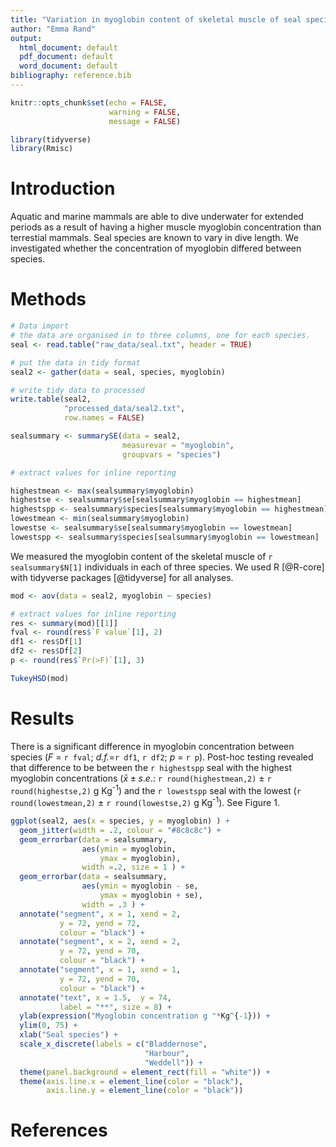 ```yaml
---
title: "Variation in myoglobin content of skeletal muscle of seal species."
author: "Emma Rand"
output:
  html_document: default
  pdf_document: default
  word_document: default
bibliography: reference.bib
---
```


```r
knitr::opts_chunk$set(echo = FALSE, 
                      warning = FALSE,
                      message = FALSE)
```

```r
library(tidyverse)
library(Rmisc)
```

# Introduction
Aquatic and marine mammals are able to dive underwater for extended periods as a result of having a higher muscle  myoglobin concentration than terrestial mammals.
Seal species are known to vary in dive length. We investigated whether the concentration of myoglobin differed between  species.

# Methods
```r
# Data import
# the data are organised in to three columns, one for each species. 
seal <- read.table("raw_data/seal.txt", header = TRUE)
```

```r
# put the data in tidy format
seal2 <- gather(data = seal, species, myoglobin)

# write tidy data to processed
write.table(seal2, 
            "processed_data/seal2.txt",
            row.names = FALSE)
```


```r
sealsummary <- summarySE(data = seal2,
                         measurevar = "myoglobin",
                         groupvars = "species")
```

```r
# extract values for inline reporting

highestmean <- max(sealsummary$myoglobin)
highestse <- sealsummary$se[sealsummary$myoglobin == highestmean]
highestspp <- sealsummary$species[sealsummary$myoglobin == highestmean]
lowestmean <- min(sealsummary$myoglobin)
lowestse <- sealsummary$se[sealsummary$myoglobin == lowestmean]
lowestspp <- sealsummary$species[sealsummary$myoglobin == lowestmean]

```

We measured the myoglobin content of the skeletal muscle of `r sealsummary$N[1]` individuals in each of three species.
We used R [@R-core] with tidyverse packages [@tidyverse] for all analyses.



```r
mod <- aov(data = seal2, myoglobin ~ species)

# extract values for inline reporting
res <- summary(mod)[[1]]
fval <- round(res$`F value`[1], 2)
df1 <- res$Df[1]
df2 <- res$Df[2]
p <- round(res$`Pr(>F)`[1], 3)
```

```r
TukeyHSD(mod)
```

# Results
There is a significant difference in myoglobin concentration between species (_F_ = `r fval`; _d.f._=`r df1`, `r df2`; _p_ = `r p`). Post-hoc testing revealed that difference to be between the `r highestspp` seal with the highest myoglobin concentrations ($\bar{x} \pm s.e.$: `r round(highestmean,2)` $\pm$ `r round(highestse,2)` g Kg^-1^) and the `r lowestspp` seal with the lowest (`r round(lowestmean,2)` $\pm$ `r round(lowestse,2)` g Kg^-1^). See Figure 1.


```r

ggplot(seal2, aes(x = species, y = myoglobin) ) +
  geom_jitter(width = .2, colour = "#8c8c8c") +
  geom_errorbar(data = sealsummary, 
                aes(ymin = myoglobin, 
                    ymax = myoglobin), 
                width =.2, size = 1 ) + 
  geom_errorbar(data = sealsummary, 
                aes(ymin = myoglobin - se, 
                    ymax = myoglobin + se), 
                width = .3 ) +
  annotate("segment", x = 1, xend = 2, 
           y = 72, yend = 72,
           colour = "black") +
  annotate("segment", x = 2, xend = 2, 
           y = 72, yend = 70,
           colour = "black") +
  annotate("segment", x = 1, xend = 1, 
           y = 72, yend = 70,
           colour = "black") +
  annotate("text", x = 1.5,  y = 74, 
           label = "**", size = 8) +
  ylab(expression("Myoglobin concentration g "*Kg^{-1})) +
  ylim(0, 75) +
  xlab("Seal species") +
  scale_x_discrete(labels = c("Bladdernose", 
                              "Harbour", 
                              "Weddell")) +
  theme(panel.background = element_rect(fill = "white")) +
  theme(axis.line.x = element_line(color = "black"),
        axis.line.y = element_line(color = "black"))


```


# References

